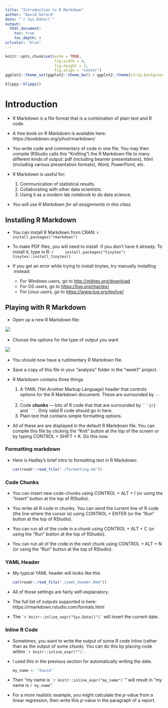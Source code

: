 ```yaml
---
title: "Introduction to R Markdown"
author: "David Gerard"
date: "`r Sys.Date()`"
output:  
  html_document:
    toc: true
    toc_depth: 4
urlcolor: "blue"
---
```


```r
knitr::opts_chunk$set(echo = TRUE, 
                      fig.width = 4, 
                      fig.height = 3, 
                      fig.align = "center")
ggplot2::theme_set(ggplot2::theme_bw() + ggplot2::theme(strip.background = ggplot2::element_rect(fill = "white")))
```

```r
klippy::klippy()
```

# Introduction

- R Markdown is a file format that is a combination of plain text and R code.

- A free book on R Markdown is available here: https://bookdown.org/yihui/rmarkdown/

- You write code and commentary of code in one file. You may then compile 
  (RStudio calls this "Knitting") the R Markdown file to many different kinds
  of output: pdf (including beamer presentations), html (including various
  presentation formats), Word, PowerPoint, etc.

- R Markdown is useful for:

    1. Communication of statistical results.
    2. Collaborating with other data scientists.
    3. Using it as a modern lab notebook to *do* data science.
    
- *You will use R Markdown for all assignments in this class.*

## Installing R Markdown

- You can install R Markdown from CRAN:
    ```r
    install.packages("rmarkdown")
    ```
    
- To make PDF files, you will need to install \LaTeX\ if you don't have it 
  already. To install it, type in R:
    ```r
    install.packages("tinytex")
    tinytex::install_tinytex()
    ```
    
- If you get an error while trying to install tinytex, try manually 
  installing \LaTeX\ instead:
    - For Windows users, go to <http://miktex.org/download>
    - For OS users, go to <https://tug.org/mactex/>
    - For Linux users, go to <https://www.tug.org/texlive/>
    
## Playing with R Markdown

- Open up a new R Markdown file:

![](./01_figures/rmarkdown.png)\ 

- Choose the options for the type of output you want

![](./01_figures/rmarkdown_options.png)\ 


- You should now have a rudimentary R Markdown file.

- Save a copy of this file in your "analysis" folder in the "week1" project.

- R Markdown contains three things

    1. A YAML (Yet Another Markup Language) header that controls options for
       the R Markdown document. These are surrounded by `---`.
    2. Code **chunks** --- bits of R code that that are 
       surrounded by ` ```{r} ` and ` ``` `. Only valid R code should go in 
       here.
    3. Plain text that contains simple formatting options.
    
- All of these are are displayed in the default R Markdown file. You can compile
  this file by clicking the "Knit" button at the top of the screen or by 
  typing CONTROL + SHIFT + K. Do this now.
    
### Formatting markdown

- Here is Hadley's brief intro to formatting text in R Markdown:

    ```r
    cat(readr::read_file("./formatting.md"))
    ```

### Code Chunks

- You can insert new code-chunks using CONTROL + ALT + I (or using the 
  "Insert" button at the top of RStudio).

- You write all R code in chunks. You can send the current line of R code (the
  line where the cursor is) using CONTROL + ENTER (or the "Run" button at the 
  top of RStudio).
  
- You can run all of the code in a chunk using CONTROL + ALT + C (or using 
  the "Run" button at the top of RStudio).
  
- You can run all of the code in the next chunk using CONTROL + ALT + N (or
  using the "Run" button at the top of RStudio).


### YAML Header

- My typical YAML header will looks like this

    ```r
    cat(readr::read_file("./yaml_header.Rmd"))
    ```

- All of those settings are fairly self-explanatory.

- The full list of outputs supported is here: https://rmarkdown.rstudio.com/formats.html
    
- The `` `r knitr::inline_expr("Sys.Date()")` `` will insert the current date.

### Inline R Code

- Sometimes, you want to write the output of some R code inline (rather than
as the output of some chunk). You can do this by placing code within 
`` `r knitr::inline_expr("")` ``. 

- I used this in the previous section for automatically writing the date. 

    ```r
    my_name <- "David"
    ```

- Then "my name is `` `r knitr::inline_expr("my_name")` ``" will result in "my name is `r my_name`".

- For a more realistic example, you might calculate the $p$-value from a linear
  regression, then write this $p$-value in the paragraph of a report.



